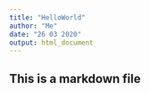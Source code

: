 ```yaml
---
title: "HelloWorld"
author: "Me"
date: "26 03 2020"
output: html_document
---
```

## This is a markdown file